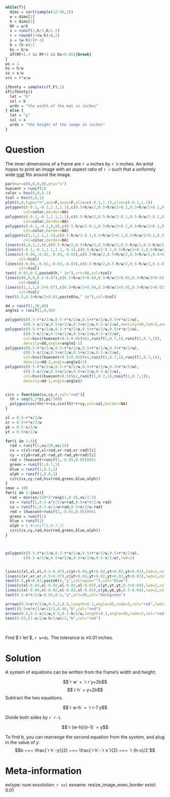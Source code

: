 ```r
while(T){
  dims = sort(sample(12:40,2))
  w = dims[2]
  h = dims[1]
  RF = w/h
  x = runif(1,h/3,h/1.2)
  r = round(1+(w-h)/x,2)
  x = (w-h)/(r-1)
  b = (h-x)/2
  bs = b/w
  if(RF>1.2 && RF<3 && bs>0.05){break}
}
ws = 1
hs = h/w
xs = x/w
xrs = r*x/w

ifbnoty = sample(c(T,F),1)
if(ifbnoty){
  let = "b"
  sol = b
  wrds = "the width of the mat in inches"
} else {
  let = "y"
  sol = x
  wrds = "the height of the image in inches"
}

```

Question
========

The inner dimensions of a frame are `r w` inches by `r h` inches. An artist hopes to print an image with an aspect ratio of `r r` such that a uniformly wide  [mat](https://en.wikipedia.org/wiki/Mat_(picture_framing)) fits around the image. 

```r
par(mar=c(0,0,0,0),pty="s")
huecent = runif(1)
color = hsv(0,0,0.1)
tcol = hsv(0,0,1)
plot(0,0,type="n",ann=F,axes=F,xlim=c(-0.1,1.1),ylim=c(-0.1,1.1))
polygon(c(-0.1,-0.1,1.1,1.1),c(0.5+h/w/2,0.5+h/w/2+0.1,0.5+h/w/2+0.1,0.5+h/w/2),
        col=color,border=NA)
polygon(c(-0.1,-0.1,1.1,1.1),c(0.5-h/w/2,0.5-h/w/2-0.1,0.5-h/w/2-0.1,0.5-h/w/2),
        col=color,border=NA)
polygon(c(-0.1,-0.1,0,0),c(0.5-h/w/2-0.1,0.5+h/w/2+0.1,0.5+h/w/2+0.1,0.5-h/w/2-0.1),
        col=color,border=NA)
polygon(c(1,1,1.1,1.1),c(0.5-h/w/2-0.1,0.5+h/w/2+0.1,0.5+h/w/2+0.1,0.5-h/w/2-0.1),
        col=color,border=NA)
lines(c(0,0,1,1,0),c(0.5-h/w/2,0.5+h/w/2,0.5+h/w/2,0.5-h/w/2,0.5-h/w/2))
lines(c(-0.1,-0.1,1.1,1.1,-0.1),c(0.5-h/w/2-0.1,0.5+h/w/2+0.1,0.5+h/w/2+0.1,0.5-h/w/2-0.1,0.5-h/w/2-0.1))
lines(c(-0.04,-0.02,-0.03,-0.03),c(0.5+h/w/2,0.5+h/w/2,0.5+h/w/2,0.5+0.07),lwd=1,
      col=tcol)
lines(c(-0.04,-0.02,-0.03,-0.03),c(0.5-h/w/2,0.5-h/w/2,0.5-h/w/2,0.5-0.07),lwd=1,
      col=tcol)
text(-0.03,0.5,paste0(h," in"),srt=90,col=tcol)
lines(c(0,0,0,0.5-0.07),c(0.5+h/w/2+0.04,0.5+h/w/2+0.02,0.5+h/w/2+0.03,0.5+h/w/2+0.03),lwd=1,
      col=tcol)
lines(c(1,1,1,0.5+0.07),c(0.5+h/w/2+0.04,0.5+h/w/2+0.02,0.5+h/w/2+0.03,0.5+h/w/2+0.03),lwd=1,
      col=tcol)
text(0.5,0.5+h/w/2+0.03,paste0(w," in"),col=tcol)

dd = runif(1,20,60)
angle1 = runif(1,0,90)

polygon(c(0.5-r*x/2/w,0.5-r*x/2/w,0.5+r*x/2/w,0.5+r*x/2/w),
        c(0.5-x/2/w,0.5+x/2/w,0.5+x/2/w,0.5-x/2/w),density=50,lwd=3,angle=angle1)
polygon(c(0.5-r*x/2/w,0.5-r*x/2/w,0.5+r*x/2/w,0.5+r*x/2/w),
        c(0.5-x/2/w,0.5+x/2/w,0.5+x/2/w,0.5-x/2/w),
        col=hsv((huecent+0.5-0.05)%%1,runif(1,0.7,1),runif(1,0.7,1)),
        density=dd,angle=angle1-1)
polygon(c(0.5-r*x/2/w,0.5-r*x/2/w,0.5+r*x/2/w,0.5+r*x/2/w),
        c(0.5-x/2/w,0.5+x/2/w,0.5+x/2/w,0.5-x/2/w),
        col=hsv((huecent+0.5+0.05)%%1,runif(1,0.7,1),runif(1,0.7,1)),
        density=dd-2,angle=angle1+1)
polygon(c(0.5-r*x/2/w,0.5-r*x/2/w,0.5+r*x/2/w,0.5+r*x/2/w),
        c(0.5-x/2/w,0.5+x/2/w,0.5+x/2/w,0.5-x/2/w),
        col=hsv((huecent+0.5)%%1,runif(1,0.7,1),runif(1,0.7,1)),
        density=dd-1,angle=angle1)


circ = function(cx,cy,r,col="red"){
  th = seq(0,2*pi,pi/100)
  polygon(cos(th)*r+cx,sin(th)*r+cy,col=col,border=NA)
}

xl = 0.5-r*x/2/w
xr = 0.5+r*x/2/w
yb = 0.5-x/2/w
yt = 0.5+x/2/w

for(i in 1:4){
  rad = runif(1,xs/20,xs/10)
  cx = c(xl+rad,xl+rad,xr-rad,xr-rad)[i]
  cy = c(yb+rad,yt-rad,yt-rad,yb+rad)[i]
  red = (huecent+runif(1,-0.05,0.05))%%1
  green = runif(1,0.7,1)
  blue = runif(1,0.5,1)
  alph = runif(1,0.8,1)
  circ(cx,cy,rad,hsv(red,green,blue,alph))
}
imax = 100
for(i in 1:imax){
  rad = min(xs/128*2^rexp(1,0.9),xs/2.5)
  cx = runif(1,0.5-x*r/2/w+rad,0.5+x*r/2/w-rad)
  cy = runif(1,0.5-x/2/w+rad,0.5+x/2/w-rad)
  red = (huecent+runif(1,-0.05,0.05))%%1
  green = runif(1)
  blue = runif(1)
  alph = 1 #runif(1,0.7,1)
  circ(cx,cy,rad,hsv(red,green,blue,alph))
}



polygon(c(0.5-r*x/2/w,0.5-r*x/2/w,0.5+r*x/2/w,0.5+r*x/2/w),
        c(0.5-x/2/w,0.5+x/2/w,0.5+x/2/w,0.5-x/2/w),lwd=1)


lines(c(xl,xl,xl,0.5-0.07),c(yt+0.04,yt+0.02,yt+0.03,yt+0.03),lwd=2,col="blue")
lines(c(xr,xr,xr,0.5+0.07),c(yt+0.04,yt+0.02,yt+0.03,yt+0.03),lwd=2,col="blue")
text(0.5,yt+0.03,paste0(r,"y",collapse=""),col="blue")
lines(c(xl-0.04,xl-0.02,xl-0.03,xl-0.03),c(yt,yt,yt,0.5+0.04),lwd=2,col="darkgreen")
lines(c(xl-0.04,xl-0.02,xl-0.03,xl-0.03),c(yb,yb,yb,0.5-0.04),lwd=2,col="darkgreen")
text(0.5-x*r/2/w-0.03,0.5,"y",srt=90,col="darkgreen")

arrows(0.5+x*r/2/w,0.5,1,0.5,length=0.1,angle=45,code=3,col="red",lwd=2)
text((0.5+x*r/2/w+1)/2,0.46,"b",col="red")
arrows(0.5,0.5-x/2/w,0.5,0.5-h/2/w,length=0.1,angle=45,code=3,col="red",lwd=2)
text(0.53,(1-x/2/w-h/2/w)/2,"b",col="red")

```
\

Find $`r let`$, `r wrds`. The tolerance is $\pm 0.01$ inches.

Solution
========

A system of equations can be written from the frame's width and height:

$$`r w` = `r r`y+2b$$
$$`r h` = y+2b$$
Subtract the two equations.

$$`r w-h` = `r r-1`y$$

Divide both sides by `r r-1`.

$$`r (w-h)/(r-1)` = y$$

To find $b$, you can rearrange the second equation from the system, and plug in the value of $y$.
$$b ~=~ \frac{`r h`-y}{2} ~=~ \frac{`r h`-`r x`}{2} ~=~ `r (h-x)/2`$$


Meta-information
============
extype: num
exsolution: `r sol`
exname: resize_image_even_border
extol: 0.01